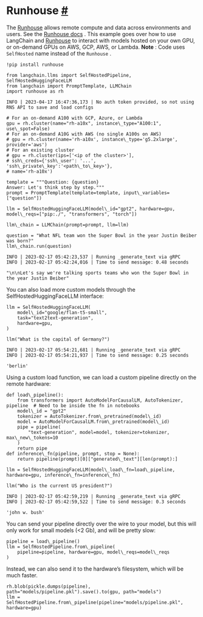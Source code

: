 Runhouse
 [#](#runhouse "Permalink to this headline")
=======================================================
 The
 [Runhouse](https://github.com/run-house/runhouse) 
 allows remote compute and data across environments and users. See the
 [Runhouse docs](https://runhouse-docs.readthedocs-hosted.com/en/latest/) 
 .
 This example goes over how to use LangChain and
 [Runhouse](https://github.com/run-house/runhouse) 
 to interact with models hosted on your own GPU, or on-demand GPUs on AWS, GCP, AWS, or Lambda.
**Note** 
 : Code uses
 `SelfHosted`
 name instead of the
 `Runhouse`
 .
```
!pip install runhouse
```
```
from langchain.llms import SelfHostedPipeline, SelfHostedHuggingFaceLLM
from langchain import PromptTemplate, LLMChain
import runhouse as rh
```
```
INFO | 2023-04-17 16:47:36,173 | No auth token provided, so not using RNS API to save and load configs
```
```
# For an on-demand A100 with GCP, Azure, or Lambda
gpu = rh.cluster(name="rh-a10x", instance\_type="A100:1", use\_spot=False)
# For an on-demand A10G with AWS (no single A100s on AWS)
# gpu = rh.cluster(name='rh-a10x', instance\_type='g5.2xlarge', provider='aws')
# For an existing cluster
# gpu = rh.cluster(ips=['<ip of the cluster>'], 
# ssh\_creds={'ssh\_user': '...', 'ssh\_private\_key':'<path\_to\_key>'},
# name='rh-a10x')
```
```
template = """Question: {question}
Answer: Let's think step by step."""
prompt = PromptTemplate(template=template, input\_variables=["question"])
```
```
llm = SelfHostedHuggingFaceLLM(model\_id="gpt2", hardware=gpu, model\_reqs=["pip:./", "transformers", "torch"])
```
```
llm\_chain = LLMChain(prompt=prompt, llm=llm)
```
```
question = "What NFL team won the Super Bowl in the year Justin Beiber was born?"
llm\_chain.run(question)
```
```
INFO | 2023-02-17 05:42:23,537 | Running _generate_text via gRPC
INFO | 2023-02-17 05:42:24,016 | Time to send message: 0.48 seconds
```
```
"\n\nLet's say we're talking sports teams who won the Super Bowl in the year Justin Beiber"
```
 You can also load more custom models through the SelfHostedHuggingFaceLLM interface:
```
llm = SelfHostedHuggingFaceLLM(
    model\_id="google/flan-t5-small",
    task="text2text-generation",
    hardware=gpu,
)
```
```
llm("What is the capital of Germany?")
```
```
INFO | 2023-02-17 05:54:21,681 | Running _generate_text via gRPC
INFO | 2023-02-17 05:54:21,937 | Time to send message: 0.25 seconds
```
```
'berlin'
```
 Using a custom load function, we can load a custom pipeline directly on the remote hardware:
```
def load\_pipeline():
    from transformers import AutoModelForCausalLM, AutoTokenizer, pipeline  # Need to be inside the fn in notebooks
    model\_id = "gpt2"
    tokenizer = AutoTokenizer.from\_pretrained(model\_id)
    model = AutoModelForCausalLM.from\_pretrained(model\_id)
    pipe = pipeline(
        "text-generation", model=model, tokenizer=tokenizer, max\_new\_tokens=10
    )
    return pipe
def inference\_fn(pipeline, prompt, stop = None):
    return pipeline(prompt)[0]["generated\_text"][len(prompt):]
```
```
llm = SelfHostedHuggingFaceLLM(model\_load\_fn=load\_pipeline, hardware=gpu, inference\_fn=inference\_fn)
```
```
llm("Who is the current US president?")
```
```
INFO | 2023-02-17 05:42:59,219 | Running _generate_text via gRPC
INFO | 2023-02-17 05:42:59,522 | Time to send message: 0.3 seconds
```
```
'john w. bush'
```
 You can send your pipeline directly over the wire to your model, but this will only work for small models (<2 Gb), and will be pretty slow:
```
pipeline = load\_pipeline()
llm = SelfHostedPipeline.from\_pipeline(
    pipeline=pipeline, hardware=gpu, model\_reqs=model\_reqs
)
```
 Instead, we can also send it to the hardware’s filesystem, which will be much faster.
```
rh.blob(pickle.dumps(pipeline), path="models/pipeline.pkl").save().to(gpu, path="models")
llm = SelfHostedPipeline.from\_pipeline(pipeline="models/pipeline.pkl", hardware=gpu)
```